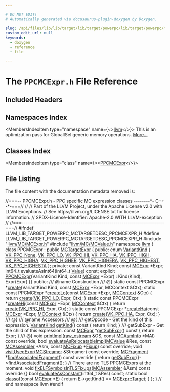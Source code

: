 ```yaml
---

# DO NOT EDIT!
# Automatically generated via docusaurus-plugin-doxygen by Doxygen.

slug: /api/files/lib/lib/target/lib/target/powerpc/lib/target/powerpc/mctargetdesc/ppcmcexpr-h
custom_edit_url: null
keywords:
  - doxygen
  - reference
  - file

---
```





# The `PPCMCExpr.h` File Reference

<DoxygenPage pluginConfig={pluginConfig}>



## Included Headers

<IncludesList>
<IncludesListItem
  filePath="llvm/MC/MCExpr.h"
  permalink="/docs/api/files/include/include/llvm/include/llvm/mc/mcexpr-h"
  isLocal="true" />
<IncludesListItem
  filePath="llvm/MC/MCValue.h"
  permalink="/docs/api/files/include/include/llvm/include/llvm/mc/mcvalue-h"
  isLocal="true" />
</IncludesList>

## Namespaces Index

<MembersIndex>

<MembersIndexItem
  type="namespace"
  name={<><a href="/docs/api/namespaces/llvm">llvm</a></>}>
This is an optimization pass for GlobalISel generic memory operations. <a href="/docs/api/namespaces/llvm/#details">More...</a>
</MembersIndexItem>

</MembersIndex>

## Classes Index

<MembersIndex>

<MembersIndexItem
  type="class"
  name={<><a href="/docs/api/classes/llvm/ppcmcexpr">PPCMCExpr</a></>}>
</MembersIndexItem>

</MembersIndex>


## File Listing

The file content with the documentation metadata removed is:

<ProgramListing>

<Link id="l00001" /><CodeLine lineNumber="1"><Highlight kind="comment">//===-- PPCMCExpr.h - PPC specific MC expression classes --------&#42;- C++ -&#42;-===//</Highlight><Highlight kind="normal"></Highlight></CodeLine>
<Link id="l00002" /><CodeLine lineNumber="2"><Highlight kind="normal"></Highlight><Highlight kind="comment">//</Highlight><Highlight kind="normal"></Highlight></CodeLine>
<Link id="l00003" /><CodeLine lineNumber="3"><Highlight kind="normal"></Highlight><Highlight kind="comment">// Part of the LLVM Project, under the Apache License v2.0 with LLVM Exceptions.</Highlight><Highlight kind="normal"></Highlight></CodeLine>
<Link id="l00004" /><CodeLine lineNumber="4"><Highlight kind="normal"></Highlight><Highlight kind="comment">// See https://llvm.org/LICENSE.txt for license information.</Highlight><Highlight kind="normal"></Highlight></CodeLine>
<Link id="l00005" /><CodeLine lineNumber="5"><Highlight kind="normal"></Highlight><Highlight kind="comment">// SPDX-License-Identifier: Apache-2.0 WITH LLVM-exception</Highlight><Highlight kind="normal"></Highlight></CodeLine>
<Link id="l00006" /><CodeLine lineNumber="6"><Highlight kind="normal"></Highlight><Highlight kind="comment">//</Highlight><Highlight kind="normal"></Highlight></CodeLine>
<Link id="l00007" /><CodeLine lineNumber="7"><Highlight kind="normal"></Highlight><Highlight kind="comment">//===----------------------------------------------------------------------===//</Highlight><Highlight kind="normal"></Highlight></CodeLine>
<Link id="l00008" /><CodeLine lineNumber="8"><Highlight kind="normal"></Highlight></CodeLine>
<Link id="l00009" /><CodeLine lineNumber="9"><Highlight kind="normal"></Highlight><Highlight kind="preprocessor">#ifndef LLVM&#95;LIB&#95;TARGET&#95;POWERPC&#95;MCTARGETDESC&#95;PPCMCEXPR&#95;H</Highlight><Highlight kind="normal"></Highlight></CodeLine>
<Link id="l00010" /><CodeLine lineNumber="10"><Highlight kind="normal"></Highlight><Highlight kind="preprocessor">#define LLVM&#95;LIB&#95;TARGET&#95;POWERPC&#95;MCTARGETDESC&#95;PPCMCEXPR&#95;H</Highlight><Highlight kind="normal"></Highlight></CodeLine>
<Link id="l00011" /><CodeLine lineNumber="11"><Highlight kind="normal"></Highlight></CodeLine>
<Link id="l00012" /><CodeLine lineNumber="12"><Highlight kind="normal"></Highlight><Highlight kind="preprocessor">#include &quot;<a href="/docs/api/files/include/include/llvm/include/llvm/mc/mcexpr-h">llvm/MC/MCExpr.h</a>&quot;</Highlight><Highlight kind="normal"></Highlight></CodeLine>
<Link id="l00013" /><CodeLine lineNumber="13"><Highlight kind="normal"></Highlight><Highlight kind="preprocessor">#include &quot;<a href="/docs/api/files/include/include/llvm/include/llvm/mc/mcvalue-h">llvm/MC/MCValue.h</a>&quot;</Highlight><Highlight kind="normal"></Highlight></CodeLine>
<Link id="l00014" /><CodeLine lineNumber="14"><Highlight kind="normal"></Highlight></CodeLine>
<Link id="l00015" /><CodeLine lineNumber="15"><Highlight kind="normal"></Highlight><Highlight kind="keyword">namespace </Highlight><Highlight kind="normal"><a href="/docs/api/namespaces/llvm">llvm</a> &#123;</Highlight></CodeLine>
<Link id="l00016" /><CodeLine lineNumber="16"><Highlight kind="normal"></Highlight></CodeLine>
<Link id="l00017" /><CodeLine lineNumber="17" lineLink="/docs/api/classes/llvm/ppcmcexpr"><Highlight kind="normal"></Highlight><Highlight kind="keyword">class </Highlight><Highlight kind="normal">PPCMCExpr : </Highlight><Highlight kind="keyword">public</Highlight><Highlight kind="normal"> <a href="/docs/api/classes/llvm/mctargetexpr/#a8ac1fdf776114a374cd8929fba6b8ccc">MCTargetExpr</a> &#123;</Highlight></CodeLine>
<Link id="l00018" /><CodeLine lineNumber="18"><Highlight kind="normal"></Highlight><Highlight kind="keyword">public</Highlight><Highlight kind="normal">:</Highlight></CodeLine>
<Link id="l00019" /><CodeLine lineNumber="19" lineLink="/docs/api/classes/llvm/ppcmcexpr/#a1ec88096dadbb5dc95ee1d2beb8f43ae"><Highlight kind="normal">  </Highlight><Highlight kind="keyword">enum</Highlight><Highlight kind="normal"> <a href="/docs/api/classes/llvm/ppcmcexpr/#a1ec88096dadbb5dc95ee1d2beb8f43ae">VariantKind</a> &#123;</Highlight></CodeLine>
<Link id="l00020" /><CodeLine lineNumber="20" lineLink="/docs/api/classes/llvm/ppcmcexpr/#a1ec88096dadbb5dc95ee1d2beb8f43aea7a315b6b39f6925e520bcfaf9fc8bff1"><Highlight kind="normal">    <a href="/docs/api/classes/llvm/ppcmcexpr/#a1ec88096dadbb5dc95ee1d2beb8f43aea7a315b6b39f6925e520bcfaf9fc8bff1">VK&#95;PPC&#95;None</a>,</Highlight></CodeLine>
<Link id="l00021" /><CodeLine lineNumber="21" lineLink="/docs/api/classes/llvm/ppcmcexpr/#a1ec88096dadbb5dc95ee1d2beb8f43aeabfdba0fefcc5a7d5598bbdf3d5ca50b2"><Highlight kind="normal">    <a href="/docs/api/classes/llvm/ppcmcexpr/#a1ec88096dadbb5dc95ee1d2beb8f43aeabfdba0fefcc5a7d5598bbdf3d5ca50b2">VK&#95;PPC&#95;LO</a>,</Highlight></CodeLine>
<Link id="l00022" /><CodeLine lineNumber="22" lineLink="/docs/api/classes/llvm/ppcmcexpr/#a1ec88096dadbb5dc95ee1d2beb8f43aeaeb7e6ae36702d248a38ef973670b1c72"><Highlight kind="normal">    <a href="/docs/api/classes/llvm/ppcmcexpr/#a1ec88096dadbb5dc95ee1d2beb8f43aeaeb7e6ae36702d248a38ef973670b1c72">VK&#95;PPC&#95;HI</a>,</Highlight></CodeLine>
<Link id="l00023" /><CodeLine lineNumber="23" lineLink="/docs/api/classes/llvm/ppcmcexpr/#a1ec88096dadbb5dc95ee1d2beb8f43aead1c4a469bf794649572d583d82fb5298"><Highlight kind="normal">    <a href="/docs/api/classes/llvm/ppcmcexpr/#a1ec88096dadbb5dc95ee1d2beb8f43aead1c4a469bf794649572d583d82fb5298">VK&#95;PPC&#95;HA</a>,</Highlight></CodeLine>
<Link id="l00024" /><CodeLine lineNumber="24" lineLink="/docs/api/classes/llvm/ppcmcexpr/#a1ec88096dadbb5dc95ee1d2beb8f43aea03aeb8c55ac38ce58e6b2e5002544ab8"><Highlight kind="normal">    <a href="/docs/api/classes/llvm/ppcmcexpr/#a1ec88096dadbb5dc95ee1d2beb8f43aea03aeb8c55ac38ce58e6b2e5002544ab8">VK&#95;PPC&#95;HIGH</a>,</Highlight></CodeLine>
<Link id="l00025" /><CodeLine lineNumber="25" lineLink="/docs/api/classes/llvm/ppcmcexpr/#a1ec88096dadbb5dc95ee1d2beb8f43aeaa2d04a0ea8277a37914bc88bcb74a1fe"><Highlight kind="normal">    <a href="/docs/api/classes/llvm/ppcmcexpr/#a1ec88096dadbb5dc95ee1d2beb8f43aeaa2d04a0ea8277a37914bc88bcb74a1fe">VK&#95;PPC&#95;HIGHA</a>,</Highlight></CodeLine>
<Link id="l00026" /><CodeLine lineNumber="26" lineLink="/docs/api/classes/llvm/ppcmcexpr/#a1ec88096dadbb5dc95ee1d2beb8f43aea3222f18d25f03f5eae1ef158e6adc662"><Highlight kind="normal">    <a href="/docs/api/classes/llvm/ppcmcexpr/#a1ec88096dadbb5dc95ee1d2beb8f43aea3222f18d25f03f5eae1ef158e6adc662">VK&#95;PPC&#95;HIGHER</a>,</Highlight></CodeLine>
<Link id="l00027" /><CodeLine lineNumber="27" lineLink="/docs/api/classes/llvm/ppcmcexpr/#a1ec88096dadbb5dc95ee1d2beb8f43aea582641ec46c5e9d10297757c85d52f1a"><Highlight kind="normal">    <a href="/docs/api/classes/llvm/ppcmcexpr/#a1ec88096dadbb5dc95ee1d2beb8f43aea582641ec46c5e9d10297757c85d52f1a">VK&#95;PPC&#95;HIGHERA</a>,</Highlight></CodeLine>
<Link id="l00028" /><CodeLine lineNumber="28" lineLink="/docs/api/classes/llvm/ppcmcexpr/#a1ec88096dadbb5dc95ee1d2beb8f43aea387e97ac9905a19c04eec775014d290e"><Highlight kind="normal">    <a href="/docs/api/classes/llvm/ppcmcexpr/#a1ec88096dadbb5dc95ee1d2beb8f43aea387e97ac9905a19c04eec775014d290e">VK&#95;PPC&#95;HIGHEST</a>,</Highlight></CodeLine>
<Link id="l00029" /><CodeLine lineNumber="29" lineLink="/docs/api/classes/llvm/ppcmcexpr/#a1ec88096dadbb5dc95ee1d2beb8f43aea1e58d5555819cc4524917eb5d6a8f9d9"><Highlight kind="normal">    <a href="/docs/api/classes/llvm/ppcmcexpr/#a1ec88096dadbb5dc95ee1d2beb8f43aea1e58d5555819cc4524917eb5d6a8f9d9">VK&#95;PPC&#95;HIGHESTA</a></Highlight></CodeLine>
<Link id="l00030" /><CodeLine lineNumber="30"><Highlight kind="normal">  &#125;;</Highlight></CodeLine>
<Link id="l00031" /><CodeLine lineNumber="31"><Highlight kind="normal"></Highlight></CodeLine>
<Link id="l00032" /><CodeLine lineNumber="32"><Highlight kind="normal"></Highlight><Highlight kind="keyword">private</Highlight><Highlight kind="normal">:</Highlight></CodeLine>
<Link id="l00033" /><CodeLine lineNumber="33"><Highlight kind="normal">  </Highlight><Highlight kind="keyword">const</Highlight><Highlight kind="normal"> VariantKind Kind;</Highlight></CodeLine>
<Link id="l00034" /><CodeLine lineNumber="34"><Highlight kind="normal">  </Highlight><Highlight kind="keyword">const</Highlight><Highlight kind="normal"> <a href="/docs/api/classes/llvm/mcexpr">MCExpr</a> &#42;Expr;</Highlight></CodeLine>
<Link id="l00035" /><CodeLine lineNumber="35"><Highlight kind="normal"></Highlight></CodeLine>
<Link id="l00036" /><CodeLine lineNumber="36"><Highlight kind="normal">  int64&#95;t evaluateAsInt64(int64&#95;t <a href="/docs/api/classes/llvm/value">Value</a>) </Highlight><Highlight kind="keyword">const</Highlight><Highlight kind="normal">;</Highlight></CodeLine>
<Link id="l00037" /><CodeLine lineNumber="37"><Highlight kind="normal"></Highlight></CodeLine>
<Link id="l00038" /><CodeLine lineNumber="38"><Highlight kind="normal">  </Highlight><Highlight kind="keyword">explicit</Highlight><Highlight kind="normal"> <a href="/docs/api/classes/llvm/ppcmcexpr">PPCMCExpr</a>(VariantKind Kind, </Highlight><Highlight kind="keyword">const</Highlight><Highlight kind="normal"> <a href="/docs/api/classes/llvm/mcexpr">MCExpr</a> &#42;Expr)</Highlight></CodeLine>
<Link id="l00039" /><CodeLine lineNumber="39"><Highlight kind="normal">      : Kind(Kind), Expr(Expr) &#123;&#125;</Highlight></CodeLine>
<Link id="l00040" /><CodeLine lineNumber="40"><Highlight kind="normal"></Highlight></CodeLine>
<Link id="l00041" /><CodeLine lineNumber="41"><Highlight kind="normal"></Highlight><Highlight kind="keyword">public</Highlight><Highlight kind="normal">:</Highlight><Highlight kind="comment"></Highlight></CodeLine>
<Link id="l00042" /><CodeLine lineNumber="42"><Highlight kind="comment">  /// @name Construction</Highlight></CodeLine>
<Link id="l00043" /><CodeLine lineNumber="43"><Highlight kind="comment">  /// @&#123;</Highlight><Highlight kind="normal"></Highlight></CodeLine>
<Link id="l00044" /><CodeLine lineNumber="44"><Highlight kind="normal"></Highlight></CodeLine>
<Link id="l00045" /><CodeLine lineNumber="45"><Highlight kind="normal">  </Highlight><Highlight kind="keyword">static</Highlight><Highlight kind="normal"> </Highlight><Highlight kind="keyword">const</Highlight><Highlight kind="normal"> PPCMCExpr &#42;<a href="/docs/api/classes/llvm/ppcmcexpr/#a8c6a84155fa8a775442739e6a11e5a95">create</a>(VariantKind Kind, </Highlight><Highlight kind="keyword">const</Highlight><Highlight kind="normal"> <a href="/docs/api/classes/llvm/mcexpr/#a7c94b145b6ade90726e2bab678ddc708">MCExpr</a> &#42;Expr,</Highlight></CodeLine>
<Link id="l00046" /><CodeLine lineNumber="46"><Highlight kind="normal">                                 MCContext &amp;Ctx);</Highlight></CodeLine>
<Link id="l00047" /><CodeLine lineNumber="47"><Highlight kind="normal"></Highlight></CodeLine>
<Link id="l00048" /><CodeLine lineNumber="48" lineLink="/docs/api/classes/llvm/ppcmcexpr/#a4cc67dcfb3533e94b42341e10b8ffe76"><Highlight kind="normal">  </Highlight><Highlight kind="keyword">static</Highlight><Highlight kind="normal"> </Highlight><Highlight kind="keyword">const</Highlight><Highlight kind="normal"> PPCMCExpr &#42;<a href="/docs/api/classes/llvm/ppcmcexpr/#a4cc67dcfb3533e94b42341e10b8ffe76">createLo</a>(</Highlight><Highlight kind="keyword">const</Highlight><Highlight kind="normal"> <a href="/docs/api/classes/llvm/mcexpr">MCExpr</a> &#42;Expr, <a href="/docs/api/classes/llvm/mccontext">MCContext</a> &amp;Ctx) &#123;</Highlight></CodeLine>
<Link id="l00049" /><CodeLine lineNumber="49"><Highlight kind="normal">    </Highlight><Highlight kind="keywordflow">return</Highlight><Highlight kind="normal"> <a href="/docs/api/classes/llvm/ppcmcexpr/#a8c6a84155fa8a775442739e6a11e5a95">create</a>(<a href="/docs/api/classes/llvm/ppcmcexpr/#a1ec88096dadbb5dc95ee1d2beb8f43aeabfdba0fefcc5a7d5598bbdf3d5ca50b2">VK&#95;PPC&#95;LO</a>, Expr, Ctx);</Highlight></CodeLine>
<Link id="l00050" /><CodeLine lineNumber="50"><Highlight kind="normal">  &#125;</Highlight></CodeLine>
<Link id="l00051" /><CodeLine lineNumber="51"><Highlight kind="normal"></Highlight></CodeLine>
<Link id="l00052" /><CodeLine lineNumber="52" lineLink="/docs/api/classes/llvm/ppcmcexpr/#afd37d30c10a667f521a74ee0e6589c5c"><Highlight kind="normal">  </Highlight><Highlight kind="keyword">static</Highlight><Highlight kind="normal"> </Highlight><Highlight kind="keyword">const</Highlight><Highlight kind="normal"> PPCMCExpr &#42;<a href="/docs/api/classes/llvm/ppcmcexpr/#afd37d30c10a667f521a74ee0e6589c5c">createHi</a>(</Highlight><Highlight kind="keyword">const</Highlight><Highlight kind="normal"> <a href="/docs/api/classes/llvm/mcexpr">MCExpr</a> &#42;Expr, <a href="/docs/api/classes/llvm/mccontext">MCContext</a> &amp;Ctx) &#123;</Highlight></CodeLine>
<Link id="l00053" /><CodeLine lineNumber="53"><Highlight kind="normal">    </Highlight><Highlight kind="keywordflow">return</Highlight><Highlight kind="normal"> <a href="/docs/api/classes/llvm/ppcmcexpr/#a8c6a84155fa8a775442739e6a11e5a95">create</a>(<a href="/docs/api/classes/llvm/ppcmcexpr/#a1ec88096dadbb5dc95ee1d2beb8f43aeaeb7e6ae36702d248a38ef973670b1c72">VK&#95;PPC&#95;HI</a>, Expr, Ctx);</Highlight></CodeLine>
<Link id="l00054" /><CodeLine lineNumber="54"><Highlight kind="normal">  &#125;</Highlight></CodeLine>
<Link id="l00055" /><CodeLine lineNumber="55"><Highlight kind="normal"></Highlight></CodeLine>
<Link id="l00056" /><CodeLine lineNumber="56" lineLink="/docs/api/classes/llvm/ppcmcexpr/#a4f49f04c5de0799837b4c349c1db8ce2"><Highlight kind="normal">  </Highlight><Highlight kind="keyword">static</Highlight><Highlight kind="normal"> </Highlight><Highlight kind="keyword">const</Highlight><Highlight kind="normal"> PPCMCExpr &#42;<a href="/docs/api/classes/llvm/ppcmcexpr/#a4f49f04c5de0799837b4c349c1db8ce2">createHa</a>(</Highlight><Highlight kind="keyword">const</Highlight><Highlight kind="normal"> <a href="/docs/api/classes/llvm/mcexpr">MCExpr</a> &#42;Expr, <a href="/docs/api/classes/llvm/mccontext">MCContext</a> &amp;Ctx) &#123;</Highlight></CodeLine>
<Link id="l00057" /><CodeLine lineNumber="57"><Highlight kind="normal">    </Highlight><Highlight kind="keywordflow">return</Highlight><Highlight kind="normal"> <a href="/docs/api/classes/llvm/ppcmcexpr/#a8c6a84155fa8a775442739e6a11e5a95">create</a>(<a href="/docs/api/classes/llvm/ppcmcexpr/#a1ec88096dadbb5dc95ee1d2beb8f43aead1c4a469bf794649572d583d82fb5298">VK&#95;PPC&#95;HA</a>, Expr, Ctx);</Highlight></CodeLine>
<Link id="l00058" /><CodeLine lineNumber="58"><Highlight kind="normal">  &#125;</Highlight></CodeLine>
<Link id="l00059" /><CodeLine lineNumber="59"><Highlight kind="normal"></Highlight><Highlight kind="comment"></Highlight></CodeLine>
<Link id="l00060" /><CodeLine lineNumber="60"><Highlight kind="comment">  /// @&#125;</Highlight></CodeLine>
<Link id="l00061" /><CodeLine lineNumber="61"><Highlight kind="comment">  /// @name Accessors</Highlight></CodeLine>
<Link id="l00062" /><CodeLine lineNumber="62"><Highlight kind="comment">  /// @&#123;</Highlight><Highlight kind="normal"></Highlight></CodeLine>
<Link id="l00063" /><CodeLine lineNumber="63"><Highlight kind="normal"></Highlight><Highlight kind="comment"></Highlight></CodeLine>
<Link id="l00064" /><CodeLine lineNumber="64"><Highlight kind="comment">  /// getOpcode - Get the kind of this expression.</Highlight><Highlight kind="normal"></Highlight></CodeLine>
<Link id="l00065" /><CodeLine lineNumber="65" lineLink="/docs/api/classes/llvm/ppcmcexpr/#a885083cc359aa03f73a6fa3d64dbe5a1"><Highlight kind="normal">  <a href="/docs/api/classes/llvm/ppcmcexpr/#a1ec88096dadbb5dc95ee1d2beb8f43ae">VariantKind</a> <a href="/docs/api/classes/llvm/ppcmcexpr/#a885083cc359aa03f73a6fa3d64dbe5a1">getKind</a>()</Highlight><Highlight kind="keyword"> const </Highlight><Highlight kind="normal">&#123; </Highlight><Highlight kind="keywordflow">return</Highlight><Highlight kind="normal"> Kind; &#125;</Highlight></CodeLine>
<Link id="l00066" /><CodeLine lineNumber="66"><Highlight kind="normal"></Highlight><Highlight kind="comment"></Highlight></CodeLine>
<Link id="l00067" /><CodeLine lineNumber="67"><Highlight kind="comment">  /// getSubExpr - Get the child of this expression.</Highlight><Highlight kind="normal"></Highlight></CodeLine>
<Link id="l00068" /><CodeLine lineNumber="68" lineLink="/docs/api/classes/llvm/ppcmcexpr/#a953d13ed436b15295a5d9395a2468b94"><Highlight kind="normal">  </Highlight><Highlight kind="keyword">const</Highlight><Highlight kind="normal"> <a href="/docs/api/classes/llvm/mcexpr">MCExpr</a> &#42;<a href="/docs/api/classes/llvm/ppcmcexpr/#a953d13ed436b15295a5d9395a2468b94">getSubExpr</a>()</Highlight><Highlight kind="keyword"> const </Highlight><Highlight kind="normal">&#123; </Highlight><Highlight kind="keywordflow">return</Highlight><Highlight kind="normal"> Expr; &#125;</Highlight></CodeLine>
<Link id="l00069" /><CodeLine lineNumber="69"><Highlight kind="normal"></Highlight><Highlight kind="comment"></Highlight></CodeLine>
<Link id="l00070" /><CodeLine lineNumber="70"><Highlight kind="comment">  /// @&#125;</Highlight><Highlight kind="normal"></Highlight></CodeLine>
<Link id="l00071" /><CodeLine lineNumber="71"><Highlight kind="normal"></Highlight></CodeLine>
<Link id="l00072" /><CodeLine lineNumber="72"><Highlight kind="normal">  </Highlight><Highlight kind="keywordtype">void</Highlight><Highlight kind="normal"> <a href="/docs/api/classes/llvm/ppcmcexpr/#a15e0c4774eadff80f38b0b4a491f98fd">printImpl</a>(<a href="/docs/api/classes/llvm/raw-ostream">raw&#95;ostream</a> &amp;OS, </Highlight><Highlight kind="keyword">const</Highlight><Highlight kind="normal"> <a href="/docs/api/classes/llvm/mcasminfo">MCAsmInfo</a> &#42;MAI) </Highlight><Highlight kind="keyword">const override</Highlight><Highlight kind="normal">;</Highlight></CodeLine>
<Link id="l00073" /><CodeLine lineNumber="73"><Highlight kind="normal">  </Highlight><Highlight kind="keywordtype">bool</Highlight><Highlight kind="normal"> <a href="/docs/api/classes/llvm/ppcmcexpr/#a14cdd09b5f7fc6f29b081579146a17dd">evaluateAsRelocatableImpl</a>(<a href="/docs/api/classes/llvm/mcvalue">MCValue</a> &amp;Res, </Highlight><Highlight kind="keyword">const</Highlight><Highlight kind="normal"> <a href="/docs/api/classes/llvm/mcassembler">MCAssembler</a> &#42;Asm,</Highlight></CodeLine>
<Link id="l00074" /><CodeLine lineNumber="74"><Highlight kind="normal">                                 </Highlight><Highlight kind="keyword">const</Highlight><Highlight kind="normal"> <a href="/docs/api/classes/llvm/mcfixup">MCFixup</a> &#42;<a href="/docs/api/files/lib/lib/target/lib/target/powerpc/ppctlsdynamiccall-cpp/#a4a235aedca5bbfc39934045b6cbf9c70">Fixup</a>) </Highlight><Highlight kind="keyword">const override</Highlight><Highlight kind="normal">;</Highlight></CodeLine>
<Link id="l00075" /><CodeLine lineNumber="75"><Highlight kind="normal">  </Highlight><Highlight kind="keywordtype">void</Highlight><Highlight kind="normal"> <a href="/docs/api/classes/llvm/ppcmcexpr/#ab93c7ad0736721cafb4eab9d99df20e5">visitUsedExpr</a>(<a href="/docs/api/classes/llvm/mcstreamer">MCStreamer</a> &amp;Streamer) </Highlight><Highlight kind="keyword">const override</Highlight><Highlight kind="normal">;</Highlight></CodeLine>
<Link id="l00076" /><CodeLine lineNumber="76" lineLink="/docs/api/classes/llvm/ppcmcexpr/#a95e569b2938e4a31ca23ba709da624d8"><Highlight kind="normal">  <a href="/docs/api/classes/llvm/mcfragment">MCFragment</a> &#42;<a href="/docs/api/classes/llvm/ppcmcexpr/#a95e569b2938e4a31ca23ba709da624d8">findAssociatedFragment</a>()</Highlight><Highlight kind="keyword"> const override </Highlight><Highlight kind="normal">&#123;</Highlight></CodeLine>
<Link id="l00077" /><CodeLine lineNumber="77"><Highlight kind="normal">    </Highlight><Highlight kind="keywordflow">return</Highlight><Highlight kind="normal"> <a href="/docs/api/classes/llvm/ppcmcexpr/#a953d13ed436b15295a5d9395a2468b94">getSubExpr</a>()-&gt;<a href="/docs/api/classes/llvm/mcexpr/#ae4694d7c3e8bb89a9c2fb6227b8aa1df">findAssociatedFragment</a>();</Highlight></CodeLine>
<Link id="l00078" /><CodeLine lineNumber="78"><Highlight kind="normal">  &#125;</Highlight></CodeLine>
<Link id="l00079" /><CodeLine lineNumber="79"><Highlight kind="normal"></Highlight></CodeLine>
<Link id="l00080" /><CodeLine lineNumber="80"><Highlight kind="normal">  </Highlight><Highlight kind="comment">// There are no TLS PPCMCExprs at the moment.</Highlight><Highlight kind="normal"></Highlight></CodeLine>
<Link id="l00081" /><CodeLine lineNumber="81" lineLink="/docs/api/classes/llvm/ppcmcexpr/#acb25ecb5f92b917191ec0ccc6abff4a7"><Highlight kind="normal">  </Highlight><Highlight kind="keywordtype">void</Highlight><Highlight kind="normal"> <a href="/docs/api/classes/llvm/ppcmcexpr/#acb25ecb5f92b917191ec0ccc6abff4a7">fixELFSymbolsInTLSFixups</a>(<a href="/docs/api/classes/llvm/mcassembler">MCAssembler</a> &amp;Asm)</Highlight><Highlight kind="keyword"> const override </Highlight><Highlight kind="normal">&#123;&#125;</Highlight></CodeLine>
<Link id="l00082" /><CodeLine lineNumber="82"><Highlight kind="normal"></Highlight></CodeLine>
<Link id="l00083" /><CodeLine lineNumber="83"><Highlight kind="normal">  </Highlight><Highlight kind="keywordtype">bool</Highlight><Highlight kind="normal"> <a href="/docs/api/classes/llvm/ppcmcexpr/#ad9cf19b582cdee72421a730baa57b59f">evaluateAsConstant</a>(int64&#95;t &amp;Res) </Highlight><Highlight kind="keyword">const</Highlight><Highlight kind="normal">;</Highlight></CodeLine>
<Link id="l00084" /><CodeLine lineNumber="84"><Highlight kind="normal"></Highlight></CodeLine>
<Link id="l00085" /><CodeLine lineNumber="85" lineLink="/docs/api/classes/llvm/ppcmcexpr/#a759e867d1584d89b85027cdbb95e5710"><Highlight kind="normal">  </Highlight><Highlight kind="keyword">static</Highlight><Highlight kind="normal"> </Highlight><Highlight kind="keywordtype">bool</Highlight><Highlight kind="normal"> <a href="/docs/api/classes/llvm/ppcmcexpr/#a759e867d1584d89b85027cdbb95e5710">classof</a>(</Highlight><Highlight kind="keyword">const</Highlight><Highlight kind="normal"> <a href="/docs/api/classes/llvm/mcexpr">MCExpr</a> &#42;<a href="/docs/api/files/lib/lib/ir/builtingcs-cpp/#abb2b3a60ccc38a28239e19a1646e0c8a">E</a>) &#123;</Highlight></CodeLine>
<Link id="l00086" /><CodeLine lineNumber="86"><Highlight kind="normal">    </Highlight><Highlight kind="keywordflow">return</Highlight><Highlight kind="normal"> <a href="/docs/api/files/lib/lib/ir/builtingcs-cpp/#abb2b3a60ccc38a28239e19a1646e0c8a">E</a>-&gt;getKind() == <a href="/docs/api/classes/llvm/mcexpr/#a83112ba0cecd7a7add9f1f9c441d606faa65560b8224a92e80f422df090f07c55">MCExpr::Target</a>;</Highlight></CodeLine>
<Link id="l00087" /><CodeLine lineNumber="87"><Highlight kind="normal">  &#125;</Highlight></CodeLine>
<Link id="l00088" /><CodeLine lineNumber="88"><Highlight kind="normal">&#125;;</Highlight></CodeLine>
<Link id="l00089" /><CodeLine lineNumber="89"><Highlight kind="normal">&#125; </Highlight><Highlight kind="comment">// end namespace llvm</Highlight><Highlight kind="normal"></Highlight></CodeLine>
<Link id="l00090" /><CodeLine lineNumber="90"><Highlight kind="normal"></Highlight></CodeLine>
<Link id="l00091" /><CodeLine lineNumber="91"><Highlight kind="normal"></Highlight><Highlight kind="preprocessor">#endif</Highlight></CodeLine>

</ProgramListing>


</DoxygenPage>
